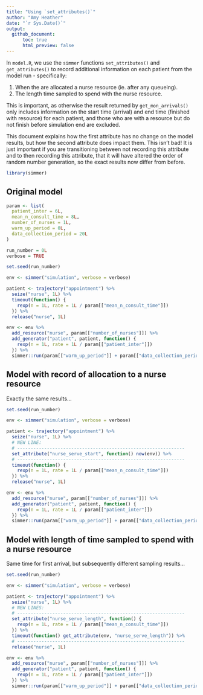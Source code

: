 ```yaml
---
title: "Using `set_attributes()`"
author: "Amy Heather"
date: "`r Sys.Date()`"
output:
  github_document:
      toc: true
      html_preview: false
---
```


In `model.R`, we use the `simmer` functions `set_attributes()` and `get_attributes()` to record additional information on each patient from the model run - specifically:

1. When the are allocated a nurse resource (ie. after any queueing).
2. The length time sampled to spend with the nurse resource.

This is important, as otherwise the result returned by `get_mon_arrivals()` only includes information on the start time (arrival) and end time (finished with resource) for each patient, and those who are with a resource but do not finish before simulation end are excluded.

This document explains how the first attribute has no change on the model results, but how the second attribute does impact them. This isn't bad! It is just important if you are transitioning between not recording this attribute and to then recording this attribute, that it will have altered the order of random number generation, so the exact results now differ from before.

```r
library(simmer)
```

## Original model

```r
param <- list(
  patient_inter = 6L,
  mean_n_consult_time = 8L,
  number_of_nurses = 1L,
  warm_up_period = 0L,
  data_collection_period = 20L
)

run_number = 0L
verbose = TRUE
```

```r
set.seed(run_number)

env <- simmer("simulation", verbose = verbose)

patient <- trajectory("appointment") %>%
  seize("nurse", 1L) %>%
  timeout(function() {
    rexp(n = 1L, rate = 1L / param[["mean_n_consult_time"]])
  }) %>%
  release("nurse", 1L)

env <- env %>%
  add_resource("nurse", param[["number_of_nurses"]]) %>%
  add_generator("patient", patient, function() {
    rexp(n = 1L, rate = 1L / param[["patient_inter"]])
  }) %>%
  simmer::run(param[["warm_up_period"]] + param[["data_collection_period"]])
```


## Model with record of allocation to a nurse resource

Exactly the same results...

```r
set.seed(run_number)

env <- simmer("simulation", verbose = verbose)

patient <- trajectory("appointment") %>%
  seize("nurse", 1L) %>%
  # NEW LINE:
  # --------------------------------------------------------------
  set_attribute("nurse_serve_start", function() now(env)) %>%
  # --------------------------------------------------------------
  timeout(function() {
    rexp(n = 1L, rate = 1L / param[["mean_n_consult_time"]])
  }) %>%
  release("nurse", 1L)

env <- env %>%
  add_resource("nurse", param[["number_of_nurses"]]) %>%
  add_generator("patient", patient, function() {
    rexp(n = 1L, rate = 1L / param[["patient_inter"]])
  }) %>%
  simmer::run(param[["warm_up_period"]] + param[["data_collection_period"]])
```

## Model with length of time sampled to spend with a nurse resource

Same time for first arrival, but subsequently different sampling results...

```r
set.seed(run_number)

env <- simmer("simulation", verbose = verbose)

patient <- trajectory("appointment") %>%
  seize("nurse", 1L) %>%
  # NEW LINES:
  # --------------------------------------------------------------
  set_attribute("nurse_serve_length", function() {
    rexp(n = 1L, rate = 1L / param[["mean_n_consult_time"]])
  }) %>%
  timeout(function() get_attribute(env, "nurse_serve_length")) %>%
  # --------------------------------------------------------------
  release("nurse", 1L)

env <- env %>%
  add_resource("nurse", param[["number_of_nurses"]]) %>%
  add_generator("patient", patient, function() {
    rexp(n = 1L, rate = 1L / param[["patient_inter"]])
  }) %>%
  simmer::run(param[["warm_up_period"]] + param[["data_collection_period"]])
```
